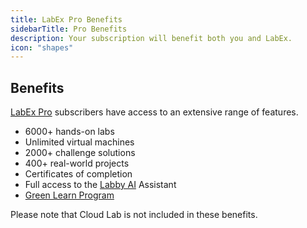 ```yaml
---
title: LabEx Pro Benefits
sidebarTitle: Pro Benefits
description: Your subscription will benefit both you and LabEx.
icon: "shapes"
---
```


## Benefits

[LabEx Pro](https://labex.io/pricing) subscribers have access to an extensive range of features.

- 6000+ hands-on labs
- Unlimited virtual machines
- 2000+ challenge solutions
- 400+ real-world projects
- Certificates of completion
- Full access to the [Labby AI](/using-labex/labby-ai) Assistant
- [Green Learn Program](/using-labex/green-learn-program)

Please note that Cloud Lab is not included in these benefits.

